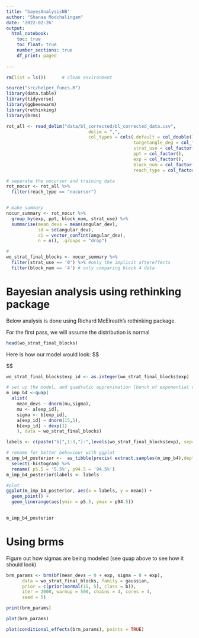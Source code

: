 ```yaml
---
title: "bayesAnalysisNB"
author: "Shanaa Modchalingam"
date: '2022-02-26'
output: 
  html_notebook:
    toc: true
    toc_float: true
    number_sections: true
    df_print: paged
    
---
```


```r
rm(list = ls())      # clean environment

source("src/helper_funcs.R")
library(data.table)
library(tidyverse)
library(ggbeeswarm)
library(rethinking)
library(brms)

```


```r
rot_all <- read_delim("data/bl_corrected/bl_corrected_data.csv", 
                               delim = ",", 
                               col_types = cols(.default = col_double(),
                                                targetangle_deg = col_factor(),
                                                strat_use = col_factor(),
                                                ppt = col_factor(),
                                                exp = col_factor(),
                                                block_num = col_factor(),
                                                reach_type = col_factor()))

# separate the nocursor and training data
rot_nocur <- rot_all %>%
  filter(reach_type == "nocursor")


# make summary
nocur_summary <- rot_nocur %>%
  group_by(exp, ppt, block_num, strat_use) %>%
  summarise(mean_devs = mean(angular_dev), 
            sd = sd(angular_dev), 
            ci = vector_confint(angular_dev),
            n = n(), .groups = "drop")

# 
wo_strat_final_blocks <- nocur_summary %>% 
  filter(strat_use == '0') %>% #only the implicit aftereffects
  filter(block_num == '4') # only comparing block 4 data
```


# Bayesian analysis using rethinking package

Below analysis is done using Richard McElreath's rethinking package.

For the first pass, we will assume the distribution is normal
```r
head(wo_strat_final_blocks)
```

Here is how our model would look:
$$
\begin{aligned}
I_i \;&\sim\; Normal(\mu_i, \sigma) \\
\mu_i \;&=\; \alpha_{exp[i]} \\
\alpha_j \;&\sim\; Normal(15, 5) \;\;\;\; for \; j = 1,2,3 \\
\sigma \;&\sim\; Exponential(1)
\end{aligned}

$$

```r
wo_strat_final_blocks$exp_id <- as.integer(wo_strat_final_blocks$exp)

# set up the model, and quadratic approximation (bunch of exponential distributions used)
m_imp_b4 <-quap(
  alist(
    mean_devs ~ dnorm(mu,sigma),
    mu <- a[exp_id],
    sigma <- b[exp_id],
    a[exp_id] ~ dnorm(15,5),
    b[exp_id] ~ dexp(1)
    ), data = wo_strat_final_blocks)

labels <- c(paste("b[",1:3,"]:",levels(wo_strat_final_blocks$exp), sep=""), paste("a[",1:3,"]:",levels(wo_strat_final_blocks$exp),sep=""))

# rename for better behaviour with ggplot
m_imp_b4_posterior <-  as_tibble(precis( extract.samples(m_imp_b4),depth=2, pars = "a")) %>%
  select(-histogram) %>%
  rename( p5.5 = '5.5%', p94.5 = '94.5%')
m_imp_b4_posterior$labels <- labels

#plot
ggplot(m_imp_b4_posterior, aes(x = labels, y = mean)) +
  geom_point() +
  geom_linerange(aes(ymin = p5.5, ymax = p94.5))
  
```
```r
m_imp_b4_posterior
```

# Using brms

Figure out how sigmas are being modeled (see quap above to see how it should look)
```r
brm_params <- brm(bf(mean_devs ~ 0 + exp, sigma ~ 0 + exp),
      data = wo_strat_final_blocks, family = gaussian,
      prior = c(prior(normal(15, 5), class = b)),
      iter = 2000, warmup = 500, chains = 4, cores = 4,
      seed = 5)

print(brm_params)
```


```r
plot(brm_params)
```
```r
plot(conditional_effects(brm_params), points = TRUE)
```

